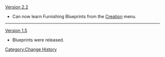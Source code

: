[[Version 2.2]]
*Can now learn Furnishing Blueprints from the [[Creation]] menu.
----
[[Version 1.5]]
*Blueprints were released.
<noinclude>[[Category:Change History]]</noinclude>